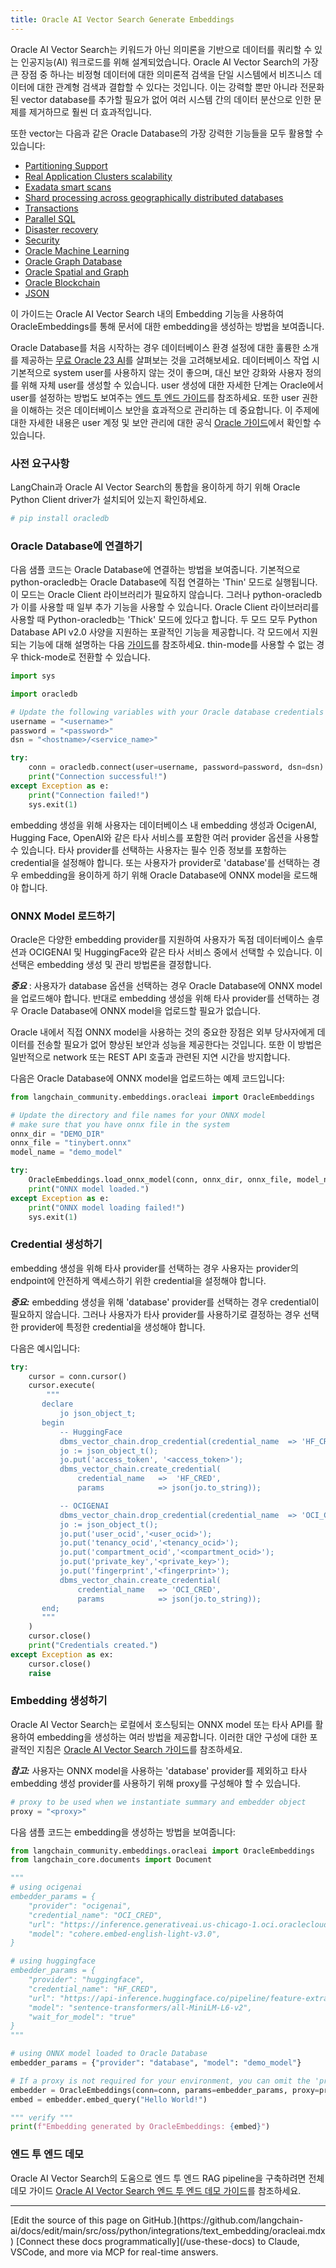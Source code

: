 ```yaml
---
title: Oracle AI Vector Search Generate Embeddings
---
```


Oracle AI Vector Search는 키워드가 아닌 의미론을 기반으로 데이터를 쿼리할 수 있는 인공지능(AI) 워크로드를 위해 설계되었습니다.
Oracle AI Vector Search의 가장 큰 장점 중 하나는 비정형 데이터에 대한 의미론적 검색을 단일 시스템에서 비즈니스 데이터에 대한 관계형 검색과 결합할 수 있다는 것입니다.
이는 강력할 뿐만 아니라 전문화된 vector database를 추가할 필요가 없어 여러 시스템 간의 데이터 분산으로 인한 문제를 제거하므로 훨씬 더 효과적입니다.

또한 vector는 다음과 같은 Oracle Database의 가장 강력한 기능들을 모두 활용할 수 있습니다:

* [Partitioning Support](https://www.oracle.com/database/technologies/partitioning.html)
* [Real Application Clusters scalability](https://www.oracle.com/database/real-application-clusters/)
* [Exadata smart scans](https://www.oracle.com/database/technologies/exadata/software/smartscan/)
* [Shard processing across geographically distributed databases](https://www.oracle.com/database/distributed-database/)
* [Transactions](https://docs.oracle.com/en/database/oracle/oracle-database/23/cncpt/transactions.html)
* [Parallel SQL](https://docs.oracle.com/en/database/oracle/oracle-database/21/vldbg/parallel-exec-intro.html#GUID-D28717E4-0F77-44F5-BB4E-234C31D4E4BA)
* [Disaster recovery](https://www.oracle.com/database/data-guard/)
* [Security](https://www.oracle.com/security/database-security/)
* [Oracle Machine Learning](https://www.oracle.com/artificial-intelligence/database-machine-learning/)
* [Oracle Graph Database](https://www.oracle.com/database/integrated-graph-database/)
* [Oracle Spatial and Graph](https://www.oracle.com/database/spatial/)
* [Oracle Blockchain](https://docs.oracle.com/en/database/oracle/oracle-database/23/arpls/dbms_blockchain_table.html#GUID-B469E277-978E-4378-A8C1-26D3FF96C9A6)
* [JSON](https://docs.oracle.com/en/database/oracle/oracle-database/23/adjsn/json-in-oracle-database.html)

이 가이드는 Oracle AI Vector Search 내의 Embedding 기능을 사용하여 OracleEmbeddings를 통해 문서에 대한 embedding을 생성하는 방법을 보여줍니다.

Oracle Database를 처음 시작하는 경우 데이터베이스 환경 설정에 대한 훌륭한 소개를 제공하는 [무료 Oracle 23 AI](https://www.oracle.com/database/free/#resources)를 살펴보는 것을 고려해보세요. 데이터베이스 작업 시 기본적으로 system user를 사용하지 않는 것이 좋으며, 대신 보안 강화와 사용자 정의를 위해 자체 user를 생성할 수 있습니다. user 생성에 대한 자세한 단계는 Oracle에서 user를 설정하는 방법도 보여주는 [엔드 투 엔드 가이드](https://github.com/langchain-ai/langchain/blob/v0.3/cookbook/oracleai_demo.ipynb)를 참조하세요. 또한 user 권한을 이해하는 것은 데이터베이스 보안을 효과적으로 관리하는 데 중요합니다. 이 주제에 대한 자세한 내용은 user 계정 및 보안 관리에 대한 공식 [Oracle 가이드](https://docs.oracle.com/en/database/oracle/oracle-database/19/admqs/administering-user-accounts-and-security.html#GUID-36B21D72-1BBB-46C9-A0C9-F0D2A8591B8D)에서 확인할 수 있습니다.

### 사전 요구사항

LangChain과 Oracle AI Vector Search의 통합을 용이하게 하기 위해 Oracle Python Client driver가 설치되어 있는지 확인하세요.

```python
# pip install oracledb
```

### Oracle Database에 연결하기

다음 샘플 코드는 Oracle Database에 연결하는 방법을 보여줍니다. 기본적으로 python-oracledb는 Oracle Database에 직접 연결하는 'Thin' 모드로 실행됩니다. 이 모드는 Oracle Client 라이브러리가 필요하지 않습니다. 그러나 python-oracledb가 이를 사용할 때 일부 추가 기능을 사용할 수 있습니다. Oracle Client 라이브러리를 사용할 때 Python-oracledb는 'Thick' 모드에 있다고 합니다. 두 모드 모두 Python Database API v2.0 사양을 지원하는 포괄적인 기능을 제공합니다. 각 모드에서 지원되는 기능에 대해 설명하는 다음 [가이드](https://python-oracledb.readthedocs.io/en/latest/user_guide/appendix_a.html#featuresummary)를 참조하세요. thin-mode를 사용할 수 없는 경우 thick-mode로 전환할 수 있습니다.

```python
import sys

import oracledb

# Update the following variables with your Oracle database credentials and connection details
username = "<username>"
password = "<password>"
dsn = "<hostname>/<service_name>"

try:
    conn = oracledb.connect(user=username, password=password, dsn=dsn)
    print("Connection successful!")
except Exception as e:
    print("Connection failed!")
    sys.exit(1)
```

embedding 생성을 위해 사용자는 데이터베이스 내 embedding 생성과 OcigenAI, Hugging Face, OpenAI와 같은 타사 서비스를 포함한 여러 provider 옵션을 사용할 수 있습니다. 타사 provider를 선택하는 사용자는 필수 인증 정보를 포함하는 credential을 설정해야 합니다. 또는 사용자가 provider로 'database'를 선택하는 경우 embedding을 용이하게 하기 위해 Oracle Database에 ONNX model을 로드해야 합니다.

### ONNX Model 로드하기

Oracle은 다양한 embedding provider를 지원하여 사용자가 독점 데이터베이스 솔루션과 OCIGENAI 및 HuggingFace와 같은 타사 서비스 중에서 선택할 수 있습니다. 이 선택은 embedding 생성 및 관리 방법론을 결정합니다.

***중요*** : 사용자가 database 옵션을 선택하는 경우 Oracle Database에 ONNX model을 업로드해야 합니다. 반대로 embedding 생성을 위해 타사 provider를 선택하는 경우 Oracle Database에 ONNX model을 업로드할 필요가 없습니다.

Oracle 내에서 직접 ONNX model을 사용하는 것의 중요한 장점은 외부 당사자에게 데이터를 전송할 필요가 없어 향상된 보안과 성능을 제공한다는 것입니다. 또한 이 방법은 일반적으로 network 또는 REST API 호출과 관련된 지연 시간을 방지합니다.

다음은 Oracle Database에 ONNX model을 업로드하는 예제 코드입니다:

```python
from langchain_community.embeddings.oracleai import OracleEmbeddings

# Update the directory and file names for your ONNX model
# make sure that you have onnx file in the system
onnx_dir = "DEMO_DIR"
onnx_file = "tinybert.onnx"
model_name = "demo_model"

try:
    OracleEmbeddings.load_onnx_model(conn, onnx_dir, onnx_file, model_name)
    print("ONNX model loaded.")
except Exception as e:
    print("ONNX model loading failed!")
    sys.exit(1)
```

### Credential 생성하기

embedding 생성을 위해 타사 provider를 선택하는 경우 사용자는 provider의 endpoint에 안전하게 액세스하기 위한 credential을 설정해야 합니다.

***중요:*** embedding 생성을 위해 'database' provider를 선택하는 경우 credential이 필요하지 않습니다. 그러나 사용자가 타사 provider를 사용하기로 결정하는 경우 선택한 provider에 특정한 credential을 생성해야 합니다.

다음은 예시입니다:

```python
try:
    cursor = conn.cursor()
    cursor.execute(
        """
       declare
           jo json_object_t;
       begin
           -- HuggingFace
           dbms_vector_chain.drop_credential(credential_name  => 'HF_CRED');
           jo := json_object_t();
           jo.put('access_token', '<access_token>');
           dbms_vector_chain.create_credential(
               credential_name   =>  'HF_CRED',
               params            => json(jo.to_string));

           -- OCIGENAI
           dbms_vector_chain.drop_credential(credential_name  => 'OCI_CRED');
           jo := json_object_t();
           jo.put('user_ocid','<user_ocid>');
           jo.put('tenancy_ocid','<tenancy_ocid>');
           jo.put('compartment_ocid','<compartment_ocid>');
           jo.put('private_key','<private_key>');
           jo.put('fingerprint','<fingerprint>');
           dbms_vector_chain.create_credential(
               credential_name   => 'OCI_CRED',
               params            => json(jo.to_string));
       end;
       """
    )
    cursor.close()
    print("Credentials created.")
except Exception as ex:
    cursor.close()
    raise
```

### Embedding 생성하기

Oracle AI Vector Search는 로컬에서 호스팅되는 ONNX model 또는 타사 API를 활용하여 embedding을 생성하는 여러 방법을 제공합니다. 이러한 대안 구성에 대한 포괄적인 지침은 [Oracle AI Vector Search 가이드](https://docs.oracle.com/en/database/oracle/oracle-database/23/arpls/dbms_vector_chain1.html#GUID-C6439E94-4E86-4ECD-954E-4B73D53579DE)를 참조하세요.

***참고:*** 사용자는 ONNX model을 사용하는 'database' provider를 제외하고 타사 embedding 생성 provider를 사용하기 위해 proxy를 구성해야 할 수 있습니다.

```python
# proxy to be used when we instantiate summary and embedder object
proxy = "<proxy>"
```

다음 샘플 코드는 embedding을 생성하는 방법을 보여줍니다:

```python
from langchain_community.embeddings.oracleai import OracleEmbeddings
from langchain_core.documents import Document

"""
# using ocigenai
embedder_params = {
    "provider": "ocigenai",
    "credential_name": "OCI_CRED",
    "url": "https://inference.generativeai.us-chicago-1.oci.oraclecloud.com/20231130/actions/embedText",
    "model": "cohere.embed-english-light-v3.0",
}

# using huggingface
embedder_params = {
    "provider": "huggingface",
    "credential_name": "HF_CRED",
    "url": "https://api-inference.huggingface.co/pipeline/feature-extraction/",
    "model": "sentence-transformers/all-MiniLM-L6-v2",
    "wait_for_model": "true"
}
"""

# using ONNX model loaded to Oracle Database
embedder_params = {"provider": "database", "model": "demo_model"}

# If a proxy is not required for your environment, you can omit the 'proxy' parameter below
embedder = OracleEmbeddings(conn=conn, params=embedder_params, proxy=proxy)
embed = embedder.embed_query("Hello World!")

""" verify """
print(f"Embedding generated by OracleEmbeddings: {embed}")
```

### 엔드 투 엔드 데모

Oracle AI Vector Search의 도움으로 엔드 투 엔드 RAG pipeline을 구축하려면 전체 데모 가이드 [Oracle AI Vector Search 엔드 투 엔드 데모 가이드](https://github.com/langchain-ai/langchain/blob/v0.3/cookbook/oracleai_demo.ipynb)를 참조하세요.

---

<Callout icon="pen-to-square" iconType="regular">
    [Edit the source of this page on GitHub.](https://github.com/langchain-ai/docs/edit/main/src/oss/python/integrations/text_embedding/oracleai.mdx)
</Callout>
<Tip icon="terminal" iconType="regular">
    [Connect these docs programmatically](/use-these-docs) to Claude, VSCode, and more via MCP for    real-time answers.
</Tip>
